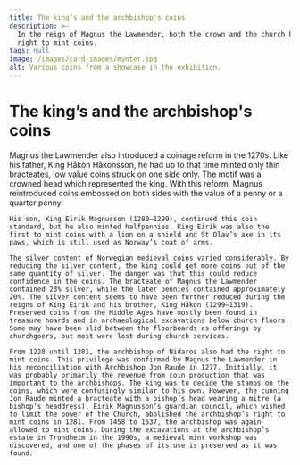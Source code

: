 ```yaml
---
title: The king’s and the archbishop's coins
description: >-
  In the reign of Magnus the Lawmender, both the crown and the church had the
  right to mint coins.
tags: null
image: /images/card-images/mynter.jpg
alt: Various coins from a showcase in the exhibition.
---
```



# The king’s and the archbishop's coins

<Container stil="initial side">
    Magnus the Lawmender also introduced a coinage reform in the 1270s. Like his father, King Håkon Håkonsson, he had up to that time minted only thin bracteates, low value coins struck on one side only. The motif was a crowned head which represented the king. With this reform, Magnus reintroduced coins embossed on both sides with the value of a penny or a quarter penny. 
    
    His son, King Eirik Magnusson (1280–1299), continued this coin standard, but he also minted halfpennies. King Eirik was also the first to mint coins with a lion on a shield and St Olav’s axe in its paws, which is still used as Norway’s coat of arms. 
    
    The silver content of Norwegian medieval coins varied considerably. By reducing the silver content, the king could get more coins out of the same quantity of silver. The danger was that this could reduce confidence in the coins. The bracteate of Magnus the Lawmender contained 23% silver, while the later pennies contained approximately 20%. The silver content seems to have been further reduced during the reigns of King Eirik and his brother, King Håkon (1299–1319). Preserved coins from the Middle Ages have mostly been found in treasure hoards and in archaeological excavations below church floors. Some may have been slid between the floorboards as offerings by churchgoers, but most were lost during church services.
    
    From 1228 until 1281, the archbishop of Nidaros also had the right to mint coins. This privilege was confirmed by Magnus the Lawmender in his reconciliation with Archbishop Jon Raude in 1277. Initially, it was probably primarily the revenue from coin production that was important to the archbishops. The king was to decide the stamps on the coins, which were confusingly similar to his own. However, the cunning Jon Raude minted a bracteate with a bishop’s head wearing a mitre (a bishop’s headdress). Eirik Magnusson’s guardian council, which wished to limit the power of the Church, abolished the archbishop’s right to mint coins in 1281. From 1458 to 1537, the archbishop was again allowed to mint coins. During the excavations at the archbishop’s estate in Trondheim in the 1990s, a medieval mint workshop was discovered, and one of the phases of its use is preserved as it was found.
</Container>

<Figure
    image="/images/kjopebolken/MyntSveinSkare.jpg"
    title="King Magnus the Lawmender on a bracteate minted during his reign. From the University Museum in Bergen."
    alt="The two sides of the samme silver coin."
>
</Figure>
